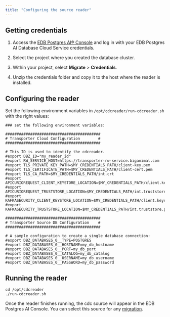```yaml
---
title: "Configuring the source reader"
---
```


## Getting credentials

1.  Access the [EDB Postgres AI® Console](https://portal.biganimal.com) and log in with your EDB Postgres AI Database Cloud Service credentials.

1.  Select the project where you created the database cluster. 

1.  Within your project, select **Migrate** > **Credentials**. 

1.  Unzip the credentials folder and copy it to the host where the reader is installed.

## Configuring the reader

Set the following environment variables in `/opt/cdcreader/run-cdcreader.sh` with the right values:

```shell
### set the following environment variables:

##########################################
# Transporter Cloud Configuration        #
##########################################

# This ID is used to identify the cdcreader.
#export DBZ_ID="my_reader_id"
#export RW_SERVICE_HOST=https://transporter-rw-service.biganimal.com
#export TLS_PRIVATE_KEY_PATH=$MY_CREDENTIALS_PATH/client-key.pem
#export TLS_CERTIFICATE_PATH=$MY_CREDENTIALS_PATH/client-cert.pem
#export TLS_CA_PATH=$MY_CREDENTIALS_PATH/int.crt
#export APICURIOREQUEST_CLIENT_KEYSTORE_LOCATION=$MY_CREDENTIALS_PATH/client.keystore.p12
#export APICURIOREQUEST_TRUSTSTORE_LOCATION=$MY_CREDENTIALS_PATH/int.truststore.p12
#export KAFKASECURITY_CLIENT_KEYSTORE_LOCATION=$MY_CREDENTIALS_PATH/client.keystore.p12
#export KAFKASECURITY_TRUSTSTORE_LOCATION=$MY_CREDENTIALS_PATH/int.truststore.p12

##########################################
# Transporter Source DB Configuration    #
##########################################

# A sample configuration to create a single database connection:
#export DBZ_DATABASES_0__TYPE=POSTGRES
#export DBZ_DATABASES_0__HOSTNAME=my_db_hostname
#export DBZ_DATABASES_0__PORT=my_db_port
#export DBZ_DATABASES_0__CATALOG=my_db_catalog
#export DBZ_DATABASES_0__USERNAME=my_db_username
#export DBZ_DATABASES_0__PASSWORD=my_db_password
```

## Running the reader

```shell
cd /opt/cdcreader
./run-cdcreader.sh
```

Once the reader finishes running, the cdc source will appear in the EDB Postgres AI Console. You can select this source for any [migration](create_migration). 